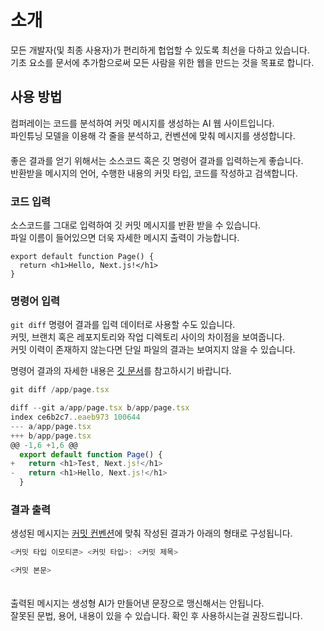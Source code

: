 # 소개
모든 개발자(및 최종 사용자)가 편리하게 헙업할 수 있도록 최선을 다하고 있습니다.  
기초 요소를 문서에 추가함으로써 모든 사람을 위한 웹을 만드는 것을 목표로 합니다.

## 사용 방법
컴퍼레이는 코드를 분석하여 커밋 메시지를 생성하는 AI 웹 사이트입니다.  
파인튜닝 모델을 이용해 각 줄을 분석하고, 컨벤션에 맞춰 메시지를 생성합니다.  
ㅤ  
좋은 결과를 얻기 위해서는 소스코드 혹은 깃 명령어 결과를 입력하는게 좋습니다.  
반환받을 메시지의 언어, 수행한 내용의 커밋 타입, 코드를 작성하고 검색합니다.  

### 코드 입력
소스코드를 그대로 입력하여 깃 커밋 메시지를 반환 받을 수 있습니다.  
파일 이름이 들어있으면 더욱 자세한 메시지 출력이 가능합니다.

```tsx filename="/app/page.tsx"
export default function Page() {
  return <h1>Hello, Next.js!</h1>
}
```




### 명령어 입력
`git diff` 명령어 결과를 입력 데이터로 사용할 수도 있습니다.  
커밋, 브랜치 혹은 레포지토리와 작업 디렉토리 사이의 차이점을 보여줍니다.  
커밋 이력이 존재하지 않는다면 단일 파일의 결과는 보여지지 않을 수 있습니다.  

명령어 결과의 자세한 내용은 [깃 문서](https://git-scm.com/docs/git-diff)를 참고하시기 바랍니다.  

```ts filename="Terminal"
git diff /app/page.tsx

diff --git a/app/page.tsx b/app/page.tsx
index ce6b2c7..eaeb973 100644
--- a/app/page.tsx
+++ b/app/page.tsx
@@ -1,6 +1,6 @@
  export default function Page() {
+   return <h1>Test, Next.js!</h1>
-   return <h1>Hello, Next.js!</h1>
  }
```

### 결과 출력
생성된 메시지는 [커밋 컨벤션](/docs/convention/commit-convention)에 맞춰 작성된 결과가 아래의 형태로 구성됩니다.  

```js filename="Terminal"
<커밋 타입 이모티콘> <커밋 타입>: <커밋 제목>

<커밋 본문>
```

ㅤ  
출력된 메시지는 생성형 AI가 만들어낸 문장으로 맹신해서는 안됩니다.  
잘못된 문법, 용어, 내용이 있을 수 있습니다. 
확인 후 사용하시는걸 권장드립니다. 
